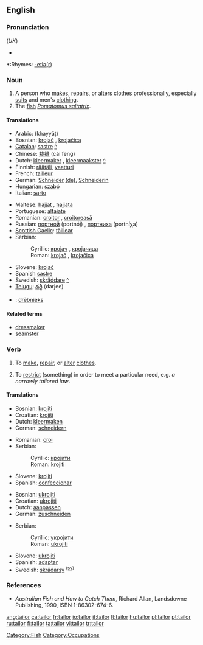 {{wikipedia}}
==English==

===Pronunciation===
{{IPA|/ˈteɪlə/}} (''UK'')
*{{audio|en-us-tailor.ogg|Audio (US)}}

*:Rhymes: [[Rhymes:English:-eɪlə(r)|-eɪlə(r)]]

===Noun===
{{en-noun}}

# A person who [[make]]s, [[repair]]s, or [[alter]]s [[clothes]] professionally, especially [[suit]]s and men's [[clothing]].
# The [[fish]] ''[[Pomatomus saltatrix]]''.

====Translations====
{{trans-top|person who makes, repairs, or alters clothing as profession}}
*Arabic: {{ARchar|[[خياط|خيّاط]]}} (khayyāṭ)
*Bosnian: [[krojač]] {{m}}, [[krojačica]] {{f}}
*[[Catalan]]: [[sastre]] {{m}} [[:ca:sastre|^]]
*Chinese: [[裁缝]] (cái feng)
*Dutch: [[kleermaker]] {{m}}, [[kleermaakster]] {{f}} [[:nl:kleermaker|^]]
*Finnish: [[räätäli]], [[vaatturi]]
*French: [[tailleur]] {{m}}
*German: [[Schneider]] {{m}} [[:de:Schneider|(de)]], [[Schneiderin]] {{f}}
*Hungarian: [[szabó]]
*Italian: [[sarto]]
{{trans-mid}}
*Maltese: [[ħajjat]] {{m}}, [[ħajjata]] {{f}}
*Portuguese: [[alfaiate]] {{m}}
*Romanian: [[croitor]] {{m}}, [[croitoreasă]] {{f}}
*Russian: [[портной]] (portnój) {{m}}, [[портниха]] (portníχa) {{f}}
*[[Scottish Gaelic]]: [[tàillear]] {{m}}
*Serbian:
*:Cyrillic: [[кројач]] {{m}}, [[кројачица]] {{f}}
*:Roman: [[krojač]] {{m}}, [[krojačica]] {{f}}
*Slovene: [[krojač]] {{m}}
*Spanish [[sastre]] {{m}}
*Swedish: [[skräddare]] {{c}} [[:sv:skräddare|^]]
*[[Telugu]]: [[దర్జీ]] (darjee)
{{trans-bottom}}

{{checktrans}}
{{trans-top|translations to be categorized}}
*{{ttbc|Latvian}}: [[drēbnieks]]
{{trans-mid}}
{{trans-bottom}}

====Related terms====
*[[dressmaker]]
*[[seamster]]

===Verb===
{{en-verb}}

# {{transitive}} To [[make]], [[repair]], or [[alter]] [[clothes]].
# {{transitive}} To [[restrict]] (something) in order to meet a particular need, e.g. ''a narrowly tailored law''.

====Translations====
{{trans-top|make, repair, or alter clothing}}
*Bosnian: [[krojiti]]
*Croatian: [[krojiti]]
*Dutch: [[kleermaken]]
*German: [[schneidern]]
{{trans-mid}}
*Romanian: [[croi]]
*Serbian:
*:Cyrillic: [[кројити]]
*:Roman: [[krojiti]]
*Slovene: [[krojiti]]
*Spanish: [[confeccionar]]
{{trans-bottom}}

{{trans-top|restrict something to particular need}}
*Bosnian: [[ukrojiti]]
*Croatian: [[ukrojiti]]
*Dutch: [[aanpassen]]
*German: [[zuschneiden]]
{{trans-mid}}
*Serbian:
*:Cyrillic: [[укројити]]
*:Roman: [[ukrojiti]]
*Slovene: [[ukrojiti]]
*Spanish: [[adaptar]]
*Swedish: [[skrädarsy]] <sup>[[:sv:skräddarsy|(sv)]]</sup>
{{trans-bottom}}

===References===
* ''Australian Fish and How to Catch Them'', Richard Allan, Landsdowne Publishing, 1990, ISBN 1-86302-674-6.

[[Category:Fish]]
[[Category:Occupations]]

[[ang:tailor]]
[[ca:tailor]]
[[fr:tailor]]
[[io:tailor]]
[[it:tailor]]
[[lt:tailor]]
[[hu:tailor]]
[[pl:tailor]]
[[pt:tailor]]
[[ru:tailor]]
[[fi:tailor]]
[[ta:tailor]]
[[vi:tailor]]
[[tr:tailor]]